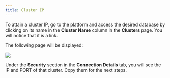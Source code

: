 ```yaml
---
title: Cluster IP
---
```


To attain a cluster IP, go to the platform and access the desired database by clicking on its name 
in the **Cluster Name** column in the **Clusters** page. You will notice that it is a link. 

The following page will be displayed:

<Frame caption="Figure 44 Regatta Cluster IP">
  <img src="/images/43.png" />
</Frame>

Under the **Security** section in the **Connection Details** tab, you will see the IP and PORT of that 
cluster. Copy them for the next steps.